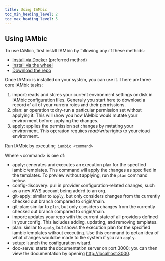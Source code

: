 ```yaml
---
title: Using IAMbic
toc_min_heading_level: 2
toc_max_heading_level: 5
---
```


## Using IAMbic

To use IAMbic, first install IAMbic by following any of these methods:

* [Install via Docker](/technical_reference/installation/install_via_docker) (preferred method)
* [Install via the wheel](/technical_reference/installation/install_via_the_wheel)
* [Download the repo](/technical_reference/installation/download_the_repo)

Once IAMbic is installed on your system, you can use it. There are three core IAMbic tasks:

1. import: reads and stores your current environment settings on disk in IAMbic configuration files. Generally you start here to download a record of all of your current roles and their permissions.
1. plan: an operation to dry-run a particular permission set without applying it. This will show you how IAMbic would mutate your environment before applying the changes.
1. apply: applies the permission set changes by mutating your environment. This operation requires *read/write* rights to your cloud environment.

Run IAMbic by executing: `iambic <command>`

Where <command\> is one of:
* apply: generates and executes an execution plan for the specified iambic templates. This command will apply the changes as specified in the templates. To preview without applying, run the `plan` command below.
* config-discovery: pull in provider configuration-related changes, such as a new AWS account being added to an org.
* git-apply: similar to `apply`, but only considers changes from the currently checked out branch compared to origin/main.
* git-plan: similar to `plan`, but only considers changes from the currently checked out branch compared to origin/main.
* import: updates your repo with the current state of all providers defined in your config. This includes adding, updating, and removing templates.
* plan: similar to `apply`, but shows the execution plan for the specified iambic templates without executing. Use this command to get an idea of what changes would be made to the system if you ran `apply`.
* setup: launch the configuration wizard.
* doc-serve: starts the documentation server on port 3000; you can then view the documentation by opening [http://localhost:3000](http://localhost:3000).
